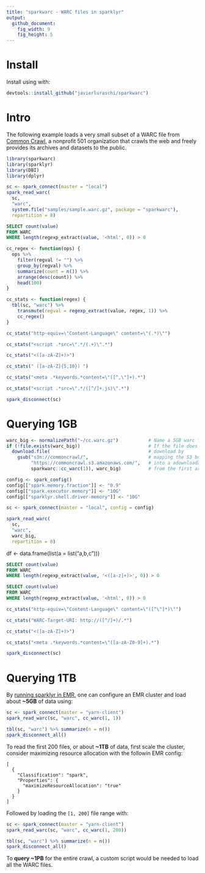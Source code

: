 ```yaml
---
title: "sparkwarc - WARC files in sparklyr"
output:
  github_document:
    fig_width: 9
    fig_height: 5
---
```


# Install

Install using with:

```r
devtools::install_github("javierluraschi/sparkwarc")
```

# Intro

The following example loads a very small subset of a WARC file from [Common Crawl](http://commoncrawl.org), a nonprofit 501 organization that crawls the web and freely provides its archives and datasets to the public.

```r
library(sparkwarc)
library(sparklyr)
library(DBI)
library(dplyr)
```

```r
sc <- spark_connect(master = "local")
spark_read_warc(
  sc,
  "warc",
  system.file("samples/sample.warc.gz", package = "sparkwarc"),
  repartition = 8)
```

```sql
SELECT count(value)
FROM WARC
WHERE length(regexp_extract(value, '<html', 0)) > 0
```

```r
cc_regex <- function(ops) {
  ops %>%
    filter(regval != "") %>%
    group_by(regval) %>%
    summarize(count = n()) %>%
    arrange(desc(count)) %>%
    head(100)
}

cc_stats <- function(regex) {
  tbl(sc, "warc") %>%
    transmute(regval = regexp_extract(value, regex, 1)) %>%
    cc_regex()
}
```

```r
cc_stats("http-equiv=\"Content-Language\" content=\"(.*)\"")
```

```r
cc_stats("<script .*src=\".*/(.+)\".*")
```

```r
cc_stats("<([a-zA-Z]+)>")
```

```r
cc_stats(" ([a-zA-Z]{5,10}) ")
```

```r
cc_stats("<meta .*keywords.*content=\"([^,\"]+).*")
```

```r
cc_stats("<script .*src=\".*/([^/]+.js)\".*")
```

```r
spark_disconnect(sc)
```

# Querying 1GB

```r
warc_big <- normalizePath("~/cc.warc.gz")           # Name a 5GB warc file
if (!file.exists(warc_big))                         # If the file does not exist
  download.file(                                    # download by
    gsub("s3n://commoncrawl/",                      # mapping the S3 bucket url
         "https://commoncrawl.s3.amazonaws.com/",   # into a adownloadable url
         sparkwarc::cc_warc(1)), warc_big)          # from the first archive file
```

```r
config <- spark_config()
config[["spark.memory.fraction"]] <- "0.9"
config[["spark.executor.memory"]] <- "10G"
config[["sparklyr.shell.driver-memory"]] <- "10G"

sc <- spark_connect(master = "local", config = config)
```

```r
spark_read_warc(
  sc,
  "warc",
  warc_big,
  repartition = 8)
```

df <- data.frame(list(a = list("a,b,c")))

```sql
SELECT count(value)
FROM WARC
WHERE length(regexp_extract(value, '<([a-z]+)>', 0)) > 0
```

```sql
SELECT count(value)
FROM WARC
WHERE length(regexp_extract(value, '<html', 0)) > 0
```

```r
cc_stats("http-equiv=\"Content-Language\" content=\"([^\"]*)\"")
```

```r
cc_stats("WARC-Target-URI: http://([^/]+)/.*")
```

```r
cc_stats("<([a-zA-Z]+)>")
```

```r
cc_stats("<meta .*keywords.*content=\"([a-zA-Z0-9]+).*")
```

```r
spark_disconnect(sc)
```

# Querying 1TB

By [running sparklyr in EMR](https://aws.amazon.com/blogs/big-data/running-sparklyr-rstudios-r-interface-to-spark-on-amazon-emr/), one can configure an EMR cluster and load about **~5GB** of data using:

```r
sc <- spark_connect(master = "yarn-client")
spark_read_warc(sc, "warc", cc_warc(1, 1))

tbl(sc, "warc") %>% summarize(n = n())
spark_disconnect_all()
```

To read the first 200 files, or about **~1TB** of data, first scale the cluster, consider maximizing resource allocation with the followin EMR config:

```
[
  {
    "Classification": "spark",
    "Properties": {
      "maximizeResourceAllocation": "true"
    }
  }
]
```

Followed by loading the `[1, 200]` file range with:

```r
sc <- spark_connect(master = "yarn-client")
spark_read_warc(sc, "warc", cc_warc(1, 200))

tbl(sc, "warc") %>% summarize(n = n())
spark_disconnect_all()
```

To **query ~1PB** for the entire crawl, a custom script would be needed to load all the WARC files.
